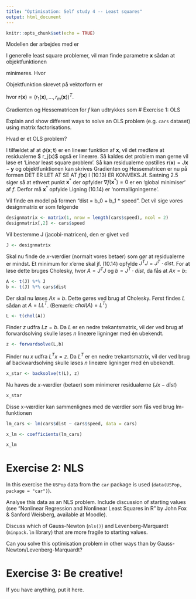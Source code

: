```yaml
---
title: "Optimisation: Self study 4 -- Least squares"
output: html_document
---
```

\usepackage{amsmath}
```r
knitr::opts_chunk$set(echo = TRUE)
```
Modellen der arbejdes med er
\begin{align*}
\phi(\boldsymbol x;\boldsymbol t).
\end{align*}

I generelle least square problemer, vil man finde parametre $\boldsymbol x$ sådan at objektfunktionen

\begin{align}
  f(\boldsymbol x) = \frac{1}{2}\sum_{j=1}^mr_j(\boldsymbol x)^2 \tag{10.1}
\end{align}

minimeres. Hvor

\begin{align*}
  r_j(\boldsymbol x) = \phi(\boldsymbol x;t_j)-y_j.
\end{align*}

Objektfunktion skrevet på vektorform er 

\begin{align}
  f(\boldsymbol x) = \frac{1}{2}||\boldsymbol{r}(\boldsymbol x)||^2,
  \label{numeriskresid}
\end{align}
hvor $\boldsymbol{r}(\boldsymbol x) = (r_1(\boldsymbol x),\ldots,r_m(\boldsymbol x))^T$.

\begin{align*}
J(\boldsymbol x) = 
\begin{bmatrix} 
  \nabla r_1(\boldsymbol x)^T\\
  \nabla r_2(\boldsymbol x)^T\\
  \vdots\\
  \nabla r_m(\boldsymbol x)^T
\end{bmatrix}
=
\begin{bmatrix}
  \frac{\partial r_1}{\partial x_1} & \frac{\partial r_1}{\partial x_2} & \cdots & \frac{\partial r_1}{\partial x_m} \\
  \frac{\partial r_2}{\partial x_1} & \frac{\partial r_2}{\partial x_2} & \cdots & \frac{\partial r_2}{\partial x_m} \\
  \vdots & \vdots & \ddots & \vdots \\
  \frac{\partial r_m}{\partial x_1} & \frac{\partial r_m}{\partial x_2} & \cdots & \frac{\partial r_m}{\partial x_m}
\end{bmatrix}
\end{align*}
Gradienten og Hessematricen for $f$ kan udtrykkes som
\begin{align*}
\nabla f ( x ) &= \sum _ { j = 1 } ^ { m } r _ { j } ( x ) \nabla r _ { j } ( x ) = J ( x ) ^ T r ( x )\\
\nabla ^ { 2 } f ( x ) &= \sum _ { j = 1 } ^ { m } \nabla r _ { j } ( x ) \nabla r _ { j } ( x ) ^ T + \sum _ { j = 1 } ^ { m } r _ { j } ( x ) \nabla ^ { 2 } r _ { j } ( x )\\
&= J ( x ) ^ T J ( x ) + \sum _ { j = 1 } ^ { m } r _ { j } ( x ) \nabla ^ { 2 } r _ { j } ( x )
\end{align*}
# Exercise 1: OLS

Explain and show different ways to solve an OLS problem (e.g. `cars` dataset) using matrix factorisations. 

Hvad er et OLS problem?

I tilfældet af at $\phi(\boldsymbol x;\boldsymbol t)$ er en lineær funktion af $\boldsymbol x$, vil det medføre at residualerne $ r_j(\boldsymbol x)$ også er lineære. Så kaldes det problem man gerne vil løse et 'Linear least square problem'. Så kan residualerne opstilles $\boldsymbol r(\boldsymbol x) = J\boldsymbol x - \boldsymbol y$ og objektfunktionen \eqref{numeriskresid} kan skrives
\begin{align}
  f(\boldsymbol x) = \frac{1}{2}||J\boldsymbol x - \boldsymbol y|| \tag{10.13}.
\end{align}
Gradienten og Hessematricen er nu på formen
\begin{align*}
  \nabla f(\boldsymbol x) &= J^T(J\boldsymbol x - \boldsymbol y)\\
  \nabla^2 f(\boldsymbol x) &= J^TJ.
\end{align*}
DET ER LET AT SE AT $f(\boldsymbol x)$ I (10.13) ER KONVEKS.Jf. Sætning 2.5 siger så at ethvert punkt $\boldsymbol{x}^*$ der opfylder $\nabla f(\boldsymbol{x}^*)=0$ er en 'global minimiser' af $f$. Derfor må $\boldsymbol{x}^*$ opfylde
\begin{align} 
  0 = \nabla f(\boldsymbol{x}^*) &= J^T(J\boldsymbol{x}^* - \boldsymbol y)\nonumber\\
  &\Updownarrow\nonumber\\
  J^TJ\boldsymbol{x}^*&=J^T\boldsymbol y. \tag{10.14}
\end{align}
Ligning (10.14) er 'normalligningerne'.



Vil finde en model på formen "dist = b_0 + b_1 * speed". Det vil sige vores designmatrix er som følgende
```r
designmatrix <- matrix(1, nrow = length(cars$speed), ncol = 2)
designmatrix[,2] <- cars$speed
```
Vil bestemme J (jacobi-matricen), den er givet ved 
```r
J <- designmatrix
```
Skal nu finde de $x$-værdier (normalt vores betaer) som gør at residualerne er mindst. Et minimum for x'erne skal jf. (10.14) opfylde $J^TJ=J^T\cdot dist$. For at løse dette bruges Cholesky, hvor $A=J^TJ$ og $b=J^T\cdot dist$, da fås at $Ax=b$:
```r
A <- t(J) %*% J
b <- t(J) %*% cars$dist
```
Der skal nu løses $Ax=b$. Dette gøres ved brug af Cholesky. Først findes $L$ sådan at $A=LL^T$. (Bemærk: $chol(A) = L^T$)
```r
L <- t(chol(A))
```
Finder $z$ udfra $Lz=b$. Da $L$ er en nedre trekantsmatrix, vil der ved brug af forwardsolving skulle løses $n$ lineære ligninger med én ubekendt.
```r
z <- forwardsolve(L,b)
```
Finder nu $x$ udfra $L^Tx=z$. Da $L^T$ er en nedre trekantsmatrix, vil der ved brug af backwardsolving skulle løses $n$ lineære ligninger med én ubekendt.
```r
x_star <- backsolve(t(L), z)
```
Nu haves de $x$-værdier (betaer) som minimerer residualerne ($Jx-dist$)
```r
x_star
```
Disse x-værdier kan sammenlignes med de værdier som fås ved brug lm-funktionen
```r
lm_cars <- lm(cars$dist ~ cars$speed, data = cars)

x_lm <- coefficients(lm_cars)

x_lm
```

# Exercise 2: NLS

In this exercise the `USPop` data from the `car` package is used (`data(USPop, package = "car")`).

Analyse this data as an NLS problem. Include discussion of starting values (see "Nonlinear Regression and Nonlinear Least Squares in R" by John Fox & Sanford Weisberg, available at Moodle).

Discuss which of Gauss-Newton (`nls()`) and Levenberg-Marquardt (`minpack.lm` library) that are more fragile to starting values.

Can you solve this optimisation problem in other ways than by Gauss-Newton/Levenberg-Marquardt?

# Exercise 3: Be creative!

If you have anything, put it here.